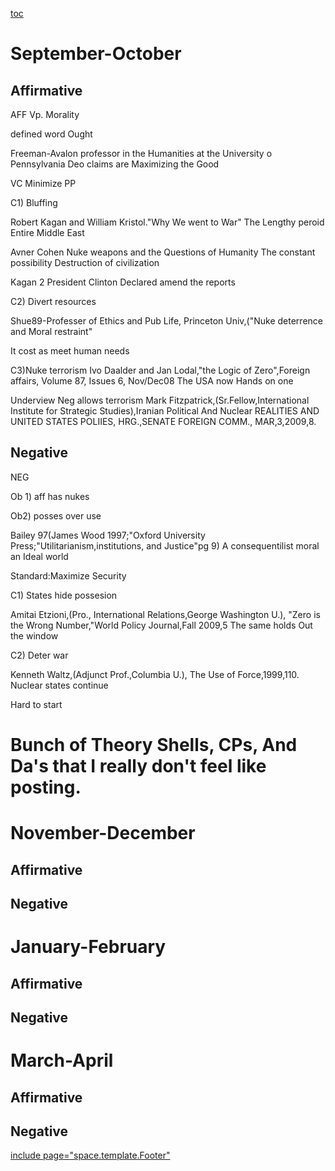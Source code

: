 [[toc]]
=September-October= 
==Affirmative== 

AFF
Vp. Morality

defined word Ought

Freeman-Avalon professor in the Humanities at the University o Pennsylvania
Deo claims are
Maximizing the Good

VC Minimize PP

C1) Bluffing

Robert Kagan and William Kristol."Why We went to War"
The Lengthy peroid
Entire Middle East

Avner Cohen Nuke weapons and the Questions of Humanity
The constant possibility
Destruction of civilization

Kagan 2
President Clinton Declared
amend the reports

C2) Divert resources

Shue89-Professer of Ethics and Pub Life, Princeton Univ,("Nuke deterrence and Moral restraint"

It cost as
meet human needs

C3)Nuke terrorism
Ivo Daalder and Jan Lodal,"the Logic of Zero",Foreign affairs, Volume 87, Issues 6, Nov/Dec08
The USA now
Hands on one

Underview
Neg allows terrorism
Mark Fitzpatrick,(Sr.Fellow,International Institute for Strategic Studies),Iranian Political And Nuclear REALITIES AND UNITED STATES POLIIES, HRG.,SENATE FOREIGN COMM., MAR,3,2009,8.













==Negative== 
NEG

Ob 1) aff has nukes

Ob2) posses over use


Bailey 97(James Wood 1997;"Oxford University Press;"Utilitarianism,institutions, and Justice"pg 9)
A consequentilist moral
an Ideal world

Standard:Maximize Security

C1) States hide possesion

Amitai Etzioni,(Pro., International Relations,George Washington U.), "Zero is the Wrong Number,"World Policy Journal,Fall 2009,5
The same holds
Out the window

C2) Deter war

Kenneth Waltz,(Adjunct Prof.,Columbia U.), The Use of Force,1999,110.
Nuclear states continue

Hard to start 











=Bunch of Theory Shells, CPs, And Da's that I really don't feel like posting.= 









=November-December= 
==Affirmative== 
==Negative== 

=January-February= 
==Affirmative== 
==Negative== 

=March-April= 
==Affirmative== 
==Negative== 

[[include page="space.template.Footer"]]